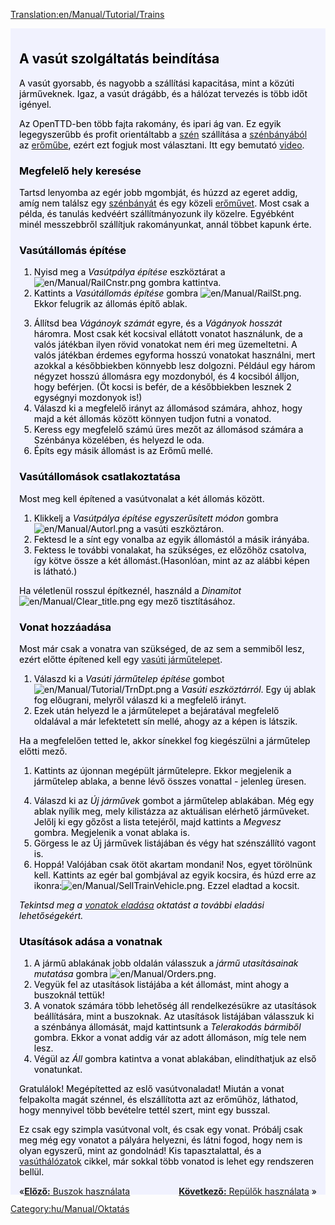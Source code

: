 [[Translation:en/Manual/Tutorial/Trains]]

<div style="padding:.5em 1em 1em 1em; border-top:none; background-color:#f1f2fe; color:#000;">
{{hu/Manual/Tutorial/Oktatás}}
==A vasút szolgáltatás beindítása==
A vasút gyorsabb, és nagyobb a szállítási kapacitása, mint a közúti járműveknek. Igaz, a vasút drágább, és a hálózat tervezés is több időt igényel.

Az OpenTTD-ben több fajta rakomány, és ipari ág van. Ez egyik legegyszerűbb és profit orientáltabb a [[hu/Manual/Base Set/Cargos/Szén|szén]] szállítása a [[hu/Manual/Base Set/Industries/Szénbánya|szénbányából]] az [[hu/Manual/Base Set/Industries/Erőmű|erőműbe]], ezért ezt fogjuk most választani. Itt egy bemutató [http://www.cs.helsinki.fi/u/ihonkone/ottd_tut.ogg video].

===Megfelelő hely keresése===
Tartsd lenyomba az egér jobb mgombját, és húzzd az egeret addig, amíg nem találsz egy [[hu/Manual/Base Set/Industries/Szénbánya|szénbányát]] és egy közeli [[hu/Manual/Base Set/Industries/Erőmű|erőművet]]. Most csak a példa, és tanulás kedvéért szállítmányozunk ily közelre. Egyébként minél messzebbről szállítjuk rakományunkat, annál többet kapunk érte.
{{en/Phototable|[[File:en/Manual/Tutorial/Tutorial1.png|400px]]|Erőmű egy közeli szénbányával.|none}}

===Vasútállomás építése===
{{en/Phototable|[[File:hu/Manual/Railroad Construction.png]]|Vasúti építkező eszköztár.|none|6=:}}
#Nyisd meg a ''Vasútpálya építése'' eszköztárat a [[File:en/Manual/RailCnstr.png]] gombra kattintva.
#Kattints a ''Vasútállomás építése'' gombra [[File:en/Manual/RailSt.png]]. Ekkor felugrik az állomás építő ablak. 
{{en/Phototable|[[File:en/Manual/Stationgui.png]]|Vasútállomás kiválasztása ablak.|none|6=:}}
<ol start="3">
<li>Állítsd bea ''Vágánoyk számát'' egyre, és a ''Vágányok hosszát'' háromra. Most csak két kocsival ellátott vonatot használunk, de a valós játékban ilyen rövid vonatokat nem éri meg üzemeltetni. A valós játékban érdemes egyforma hosszú vonatokat használni, mert azokkal a későbbiekben könnyebb lesz dolgozni. Például egy három négyzet hosszú állomásra egy mozdonyból, és 4 kocsiból álljon, hogy beférjen. (Öt kocsi is befér, de a későbbiekben lesznek 2 egységnyi mozdonyok is!)
<li>Válaszd ki a megfelelő irányt az állomásod számára, ahhoz, hogy majd a két állomás között könnyen tudjon futni a vonatod.
<li>Keress egy megfelelő számú üres mezőt az állomásod számára a Szénbánya közelében, és helyezd le oda.
<li>Építs egy másik állomást is az Erőmű mellé.
</ol>
{{en/Phototable|[[File:hu/Tutorial2.png|400px]]|Az állomásaid az ipari létesítmények mellet.|none|6=:}}

===Vasútállomások csatlakoztatása===
Most meg kell építened a vasútvonalat a két állomás között.

#Klikkelj a ''Vasútpálya építése egyszerűsített módon'' gombra [[File:en/Manual/Autorl.png]] a vasúti eszköztáron.
#Fektesd le a sínt egy vonalba az egyik állomástól a másik irányába.
#Fektess le további vonalakat, ha szükséges, ez előzőhöz csatolva, így kötve össze a két állomást.(Hasonlóan, mint az az alábbi képen is látható.) 
{{en/Phototable|[[File:en/Manual/Tutorial/Tutorial3.png|400px]]|Összekapcsolt állomások.|none|6=:}}

Ha véletlenül rosszul építkeznél, használd a ''Dinamitot'' [[File:en/Manual/Clear title.png]] egy mező tisztításához.

===Vonat hozzáadása===
Most már csak a vonatra van szükséged, de az sem a semmiből lesz, ezért előtte építened kell egy [[en/Vasúti járműtelep|vasúti járműtelep]]et.

#Válaszd ki a ''Vasúti járműtelep építése'' gombot [[File:en/Manual/Tutorial/TrnDpt.png]] a ''Vasúti eszköztárról''. Egy új ablak fog előugrani, melyről válaszd ki a megfelelő irányt.
#Ezek után helyezd le a járműtelepet a bejáratával megfelelő oldalával a már lefektetett sín mellé, ahogy az a képen is látszik.
Ha a megfelelően tetted le, akkor sínekkel fog kiegészülni a járműtelep előtti mező.
#Kattints az újonnan megépült járműtelepre. Ekkor megjelenik a járműtelep ablaka, a benne lévő összes vonattal - jelenleg üresen.
{{en/Phototable|[[File:en/Manual/Tutorial/Tutorial4.png|400px]]|A járműtelep ablaka.|none|6=:}}
<ol start="4">
<li>Válaszd ki az ''Új járművek'' gombot a járműtelep ablakában. Még egy ablak nyílik meg, mely kilistázza az aktuálisan elérhető járműveket. Jelőlj ki egy gőzőst a lista tetejéről, majd kattints a ''Megvesz'' gombra. Megjelenik a vonat ablaka is.
<li>Görgess le az Új járművek listájában és végy hat szénszállító vagont is.
<li>Hoppá! Valójában csak ötöt akartam mondani! Nos, egyet törölnünk kell. Kattints az egér bal gombjával az egyik kocsira, és húzd erre az ikonra:[[File:en/Manual/SellTrainVehicle.png]]. Ezzel eladtad a kocsit.
</ol>
''Tekintsd meg a [[hu/Vonatok eladása|vonatok eladása]] oktatást a további eladási lehetőségekért.''

===Utasítások adása a vonatnak===
#A jármű ablakának jobb oldalán válasszuk a ''jármű utasításainak mutatása'' gombra [[File:en/Manual/Orders.png]].
#Vegyük fel az utasítások listájába a két állomást, mint ahogy a buszoknál tettük!
#A vonatok számára több lehetőség áll rendelkezésükre az utasítások beállítására, mint a buszoknak. Az utasítások listájában válasszuk ki a szénbánya állomását, majd kattintsunk a ''Telerakodás bármiből'' gombra. Ekkor a vonat addig vár az adott állomáson, míg tele nem lesz.
#Végül az ''Áll'' gombra katintva a vonat ablakában, elindíthatjuk az első vonatunkat.

Gratulálok! Megépítetted az eslő vasútvonaladat! Miután a vonat felpakolta magát szénnel, és elszállította azt az erőműhöz, láthatod, hogy mennyivel több bevételre tettél szert, mint egy busszal.

Ez csak egy szimpla vasútvonal volt, és csak egy vonat. Próbálj csak meg még egy vonatot a pályára helyezni, és látni fogod, hogy nem is olyan egyszerű, mint az gondolnád! Kis tapasztalattal, és a [[hu/Vasúthálózatok|vasúthálózatok]] cikkel, már sokkal több vonatod is lehet egy rendszeren bellül.

<span style="float: left">&laquo;[[hu/Manual/Tutorial/Buszok|'''Előző:''' Buszok használata]]</span>
<span style="float: right">[[hu/Manual/Tutorial/Repülők|'''Következő:''' Repülők használata]] &raquo;</span>
</div>
[[Category:hu/Manual/Oktatás]]